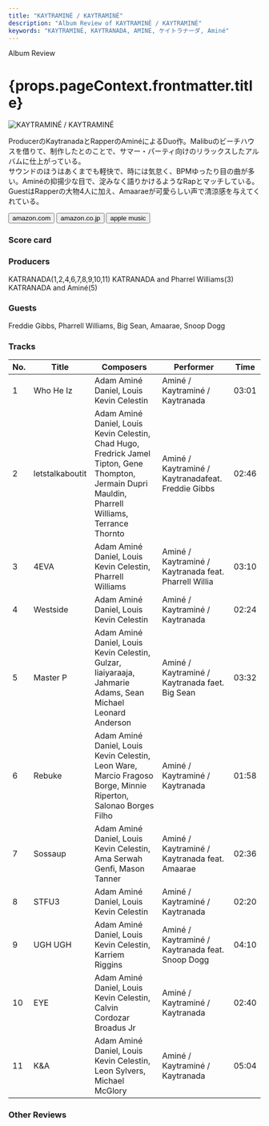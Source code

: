 ```yaml
---
title: "KAYTRAMINÉ / KAYTRAMINÉ"
description: "Album Review of KAYTRAMINÉ / KAYTRAMINÉ"
keywords: "KAYTRAMINÉ, KAYTRANADA, AMINE, ケイトラナーダ, Aminé"
---
```






<p className="largeP">Album Review</p>
<h1 className="h1--no--margin">{props.pageContext.frontmatter.title}</h1>

<Row  className="image-card-group">
	<Column colMd={3} colLg={4} noGutterMdLeft="">
       <ImageCard>

![KAYTRAMINÉ / KAYTRAMINÉ](../../images/cd/kaytramine1L.jpg)

</ImageCard>
	</Column>
	<Column colMd={4} colLg={8} noGutterMdLeft="">
		<p>
			ProducerのKaytranadaとRapperのAminéによるDuo作。Malibuのビーチハウスを借りて、制作したとのことで、サマー・パーティ向けのリラックスしたアルバムに仕上がっている。
			<br/>サウンドのほうはあくまでも軽快で、時には気怠く、BPMゆったり目の曲が多い。Aminéの抑揚少な目で、淀みなく語りかけるようなRapとマッチしている。
			<br/>GuestはRapperの大物4人に加え、Amaaraeが可愛らしい声で清涼感を与えてくれている。
		</p>
		<div>
		  <Button className="button-right-mergin"  href="https://amzn.to/46mPAQX" renderIcon={ArrowUpRight} size='sm' kind='primary'>
  	    amazon.com
  	  </Button>
			<Button className="button-right-mergin"  href="https://amzn.to/3RLj1YB" renderIcon={ArrowUpRight} size='sm' kind='secondary'>
  	    amazon.co.jp
  	  </Button>
			<Button className="button-right-mergin"  href="https://apple.co/3tq6gst" renderIcon={ArrowUpRight} size='sm' kind='tertiary'>
  	    apple music
  	  </Button>
  	</div>
		<AdvJS2/>
	</Column>
</Row>
<Row >
	<Column colMd={4} colLg={4} noGutterMdLeft="">
		<div>
		  <h3>Score card</h3>
			<SliderJS1 value="4" />
		  <SliderJS2 value="1" />
			<SliderJS3 value="1" />
		  <SliderJS4 value="8" />
		</div>
	</Column>
	<Column colMd={8} colLg={8} noGutterMdLeft="">
		<div>
			<h3>Producers</h3>
			<p>
				KATRANADA(1,2,4,6,7,8,9,10,11)
				KATRANADA and Pharrel Williams(3)
				KATRANADA and Aminé(5)
			</p>
			<h3>Guests</h3>
			<p>
				Freddie Gibbs, Pharrell Williams, Big Sean, Amaarae, Snoop Dogg
			</p>
		</div>
	</Column>
</Row>

<h3>Tracks</h3>

| No. | Title           | Composers                                                                                                                                            | Performer                                             | Time  |
| --- | --------------- | ---------------------------------------------------------------------------------------------------------------------------------------------------- | ----------------------------------------------------- | ----- |
| 1   | Who He Iz       | Adam Aminé Daniel, Louis Kevin Celestin                                                                                                              | Aminé / Kaytraminé / Kaytranada                       | 03:01 |
| 2   | letstalkaboutit | Adam Aminé Daniel, Louis Kevin Celestin, Chad Hugo, Fredrick Jamel Tipton, Gene Thompton, Jermain Dupri Mauldin, Pharrell Williams, Terrance Thornto | Aminé / Kaytraminé / Kaytranadafeat. Freddie Gibbs    | 02:46 |
| 3   | 4EVA            | Adam Aminé Daniel, Louis Kevin Celestin, Pharrell Williams                                                                                           | Aminé / Kaytraminé / Kaytranada feat. Pharrell Willia | 03:10 |
| 4   | Westside        | Adam Aminé Daniel, Louis Kevin Celestin                                                                                                              | Aminé / Kaytraminé / Kaytranada                       | 02:24 |
| 5   | Master P        | Adam Aminé Daniel, Louis Kevin Celestin, Gulzar, Iiaiyaraaja, Jahmarie Adams, Sean Michael Leonard Anderson                                          | Aminé / Kaytraminé / Kaytranada faet. Big Sean        | 03:32 |
| 6   | Rebuke          | Adam Aminé Daniel, Louis Kevin Celestin, Leon Ware, Marcio Fragoso Borge, Minnie Riperton, Salonao Borges Filho                                      | Aminé / Kaytraminé / Kaytranada                       | 01:58 |
| 7   | Sossaup         | Adam Aminé Daniel, Louis Kevin Celestin, Ama Serwah Genfi, Mason Tanner                                                                              | Aminé / Kaytraminé / Kaytranada feat. Amaarae         | 02:36 |
| 8   | STFU3           | Adam Aminé Daniel, Louis Kevin Celestin                                                                                                              | Aminé / Kaytraminé / Kaytranada                       | 02:20 |
| 9   | UGH UGH         | Adam Aminé Daniel, Louis Kevin Celestin, Karriem Riggins                                                                                             | Aminé / Kaytraminé / Kaytranada feat. Snoop Dogg      | 04:10 |
| 10  | EYE             | Adam Aminé Daniel, Louis Kevin Celestin, Calvin Cordozar Broadus Jr                                                                                  | Aminé / Kaytraminé / Kaytranada                       | 02:40 |
| 11  | K&A             | Adam Aminé Daniel, Louis Kevin Celestin, Leon Sylvers, Michael McGlory                                                                               | Aminé / Kaytraminé / Kaytranada                       | 05:04 |

<h3>Other Reviews</h3>

<Row>
  <Column colMd={3} colLg={3} noGutterMdLeft>
    <Review1 />
  </Column>
</Row>

<AdvJS3 />